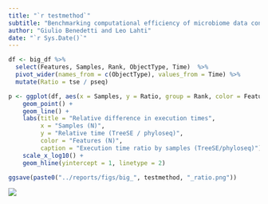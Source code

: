 ```yaml
---
title: "`r testmethod`"
subtitle: "Benchmarking computational efficiency of microbiome data containers"
author: "Giulio Benedetti and Leo Lahti"
date: "`r Sys.Date()`"
---
```


```r
df <- big_df %>% 
  select(Features, Samples, Rank, ObjectType, Time)  %>% 
  pivot_wider(names_from = c(ObjectType), values_from = Time) %>% 
  mutate(Ratio = tse / pseq)
```

```r
p <- ggplot(df, aes(x = Samples, y = Ratio, group = Rank, color = Features)) + 
    geom_point() + 
    geom_line() +
    labs(title = "Relative difference in execution times",
         x = "Samples (N)",
         y = "Relative time (TreeSE / phyloseq)",
         color = "Features (N)",
         caption = "Execution time ratio by samples (TreeSE/phyloseq)") +
    scale_x_log10() +
    geom_hline(yintercept = 1, linetype = 2) 

ggsave(paste0("../reports/figs/big_", testmethod, "_ratio.png"))
```

![](figs/big_whichmethod_abs_by_time.png)